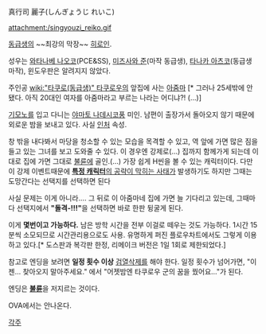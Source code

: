 真行司 麗子(しんぎょうじ れいこ)

attachment:/singyouzi_reiko.gif

[[동급생]]의 ~~최강의 막장~~ [[히로인]].

성우는 [[와타나베 나오코]](PCE&SS), [[미즈사와 준]](마작 동급생), [[타나카 아츠코]](동급생 마작), 윈도우판은 알려지지 않았다.

주인공 [[wiki:"타쿠로(동급생)" 타쿠로우]]의 앞집에 사는 [[아줌마]] [* 그러나 25세밖에 안됐다. 아직 20대인 여자를 아줌마라고 부르는 나라는 어디냐?! (...)]

[[기모노]]를 입고 다니는 [[야마토 나데시코]]풍 미인. 남편이 출장가서 돌아오지 않기 때문에 외로운 밤을 보내고 있다. 사실 [[인처]] 속성.

창 밖을 내다봐서 마당을 청소할 수 있는 모습을 목격할 수 있고, 역 앞에 가면 많은 짐을 들고 있는 그녀를 보고 도와줄 수 있다. 이 경우엔 강제로(...) 집까지 함께가게 되는데 이대로 집에 가면 그대로 [[불륜]]에 골인.(…) 가장 쉽게 H씬을 볼 수 있는 캐릭터이다. 다만 이 강제 이벤트때문에 [[사쿠라기 마이|'''특정 캐릭터'''의 공략이 막히는 사태]]가 발생하기도 하지만 그때는 도망간다는 선택지를 선택하면 된다

사실 문제는 이게 아니라….
그 뒤로 이 아줌마네 집에 가면 늘 기다리고 있는데, 그때마다 선택지에서 '''"돌격-!!!"'''을 선택하면 바로 한판 뒹굴게 된다.

이게 '''몇번이고 가능하다.''' 남은 방학 시간을 전부 이걸로 떼우는 것도 가능하다. 1시간 15분씩 소모되므로 시간관리용으로도 사용. 유명하게 퍼진 플로우차트에서도 그렇게 이용하고 있다.[* 도스판과 복각판 한정, 리메이크 버전은 1일 1회로 제한되었다.]

참고로 엔딩을 보려면 '''일정 횟수 이상''' [[검열삭제]]를 해야 한다. 일정 횟수가 넘어가면, "이젠... 찾아오지 말아주세요." 에서 "어젯밤엔 타쿠로우 군의 꿈을 꿨어요..."가 된다.

엔딩은 '''[[불륜]]'''을 저지르는 것이다.

OVA에서는 안나온다.

[[각주]]
